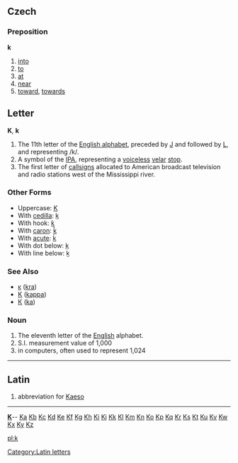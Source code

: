== Czech ==
=== Preposition ===
'''k'''
# [[into]]
# [[to]]
# [[at]]
# [[near]]
# [[toward]], [[towards]]

==Letter==
'''K''', '''k'''

#The 11th letter of the [[Appendix:English alphabet|English alphabet]], preceded by [[J]] and followed by [[L]], and representing /k/.
#A symbol of the [[IPA]], representing a [[voiceless]] [[velar]] [[stop]].
#The first letter of [[callsign]]s allocated to American broadcast television and radio stations west of the Mississippi river.
===Other Forms===
*Uppercase: [[K]]
*With [[cedilla]]: [[ķ]]
*With hook: [[ƙ]]
*With [[caron]]: [[ǩ]]
*With [[acute]]: [[ḱ]]
*With dot below: [[ḳ]]
*With line below: [[ḵ]]
===See Also===
*[[ĸ]] ([[kra]])
*[[Κ]] ([[kappa]])
*[[К]] ([[ka]])
[[Category:Latin letters]]

===Noun===

#The eleventh letter of the [[English]] alphabet.
# S.I. measurement value of 1,000
#in computers, often used to represent 1,024
----

==Latin==

#abbreviation for [[Kaeso]]
----
{{indexletters1}}  '''[http://wiktionary.org/w/wiki.phtml?title=Special:Allpages&from=K K] '''-- [http://wiktionary.org/w/wiki.phtml?title=Special:Allpages&from=Ka Ka] [http://wiktionary.org/w/wiki.phtml?title=Special:Allpages&from=Kb Kb] [http://wiktionary.org/w/wiki.phtml?title=Special:Allpages&from=Kc Kc] [http://wiktionary.org/w/wiki.phtml?title=Special:Allpages&from=Kd Kd] [http://wiktionary.org/w/wiki.phtml?title=Special:Allpages&from=Ke Ke] [http://wiktionary.org/w/wiki.phtml?title=Special:Allpages&from=Kf Kf] [http://wiktionary.org/w/wiki.phtml?title=Special:Allpages&from=Kg Kg] [http://wiktionary.org/w/wiki.phtml?title=Special:Allpages&from=Kh Kh] [http://wiktionary.org/w/wiki.phtml?title=Special:Allpages&from=Ki Ki] [http://wiktionary.org/w/wiki.phtml?title=Special:Allpages&from=Kj Kj] [http://wiktionary.org/w/wiki.phtml?title=Special:Allpages&from=Kk Kk] [http://wiktionary.org/w/wiki.phtml?title=Special:Allpages&from=Kl Kl] [http://wiktionary.org/w/wiki.phtml?title=Special:Allpages&from=Km Km] [http://wiktionary.org/w/wiki.phtml?title=Special:Allpages&from=Kn Kn] [http://wiktionary.org/w/wiki.phtml?title=Special:Allpages&from=Ko Ko] [http://wiktionary.org/w/wiki.phtml?title=Special:Allpages&from=Kp Kp] [http://wiktionary.org/w/wiki.phtml?title=Special:Allpages&from=Kq Kq] [http://wiktionary.org/w/wiki.phtml?title=Special:Allpages&from=Kr Kr] [http://wiktionary.org/w/wiki.phtml?title=Special:Allpages&from=Ks Ks] [http://wiktionary.org/w/wiki.phtml?title=Special:Allpages&from=Kt Kt] [http://wiktionary.org/w/wiki.phtml?title=Special:Allpages&from=Ku Ku] [http://wiktionary.org/w/wiki.phtml?title=Special:Allpages&from=Kv Kv] [http://wiktionary.org/w/wiki.phtml?title=Special:Allpages&from=Kw Kw] [http://wiktionary.org/w/wiki.phtml?title=Special:Allpages&from=Kx Kx] [http://wiktionary.org/w/wiki.phtml?title=Special:Allpages&from=Ky Ky] [http://wiktionary.org/w/wiki.phtml?title=Special:Allpages&from=Kz Kz]<br>
{{indexletters2}}

[[pl:k]]